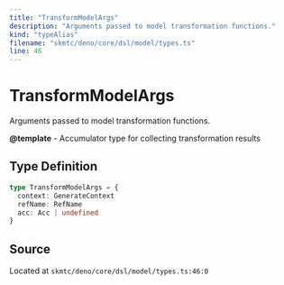 ```yaml
---
title: "TransformModelArgs"
description: "Arguments passed to model transformation functions."
kind: "typeAlias"
filename: "skmtc/deno/core/dsl/model/types.ts"
line: 46
---
```


# TransformModelArgs

Arguments passed to model transformation functions.


**@template** - Accumulator type for collecting transformation results

## Type Definition

```typescript
type TransformModelArgs = {
  context: GenerateContext
  refName: RefName
  acc: Acc | undefined
}
```

## Source

Located at `skmtc/deno/core/dsl/model/types.ts:46:0`
